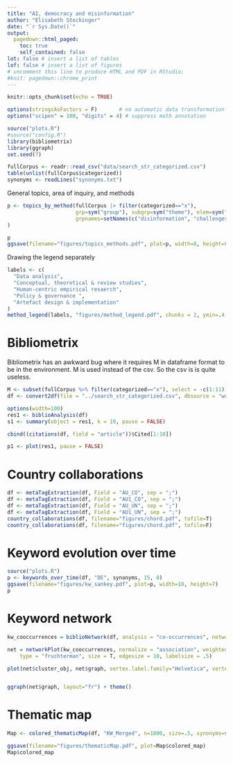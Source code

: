 ```yaml
---
title: "AI, democracy and misinformation"
author: "Elisabeth Stockinger"
date: "`r Sys.Date()`"
output:
  pagedown::html_paged:
    toc: true
    self_contained: false
lot: false # insert a list of tables
lof: false # insert a list of figures
# uncomment this line to produce HTML and PDF in RStudio:
#knit: pagedown::chrome_print
---
```


```r
knitr::opts_chunk$set(echo = TRUE)

options(stringsAsFactors = F)       # no automatic data transformation
options("scipen" = 100, "digits" = 4) # suppress math annotation
```

```r
source("plots.R")
#source("config.R")
library(bibliometrix)
library(ggraph)
set.seed(7)
```


```r
fullCorpus <- readr::read_csv("data/search_str_categorized.csv")
table(unlist(fullCorpus$categorized))
synonyms <- readLines("synonyms.txt")
```

General topics, area of inquiry, and methods 


```r
p <- topics_by_method(fullCorpus |> filter(categorized=="x"),
                      grp=sym("group"), subgrp=sym("theme"), elem=sym("article"),
                      grpnames=setNames(c("disinformation", "challenges","utility", "detection", "response"), c("A", "B", "C", "D", "E"))
)

p
ggsave(filename="figures/topics_methods.pdf", plot=p, width=8, height=8)
```


Drawing the legend separately

```r
labels <- c(
  "Data analysis",
  "Conceptual, theoretical & review studies",  
  "Human-centric empirical resaerch",
  "Policy & governance ", 
  "Artefact design & implementation"
)
method_legend(labels, "figures/method_legend.pdf", chunks = 2, ymin=.4, x=0, xjust=0)
```


# Bibliometrix

Bibliometrix has an awkward bug where it requires M in dataframe format to be in the environment. M is used instead of the csv. So the csv is is quite useless.

```r
M <- subset(fullCorpus %>% filter(categorized=="x"), select = -c(1:11))
df <- convert2df(file = "../search_str_categorized.csv", dbsource = "wos", format="csv", remove.duplicates = F)
```



```r
options(width=100)
res1 <- biblioAnalysis(df)
s1 <- summary(object = res1, k = 10, pause = FALSE)
```


```r
cbind((citations(df, field = "article"))$Cited[1:10])
```

```r
p1 <- plot(res1, pause = FALSE)
```


# Country collaborations


```r
df <- metaTagExtraction(df, Field = "AU_CO", sep = ";")
df <- metaTagExtraction(df, Field = "AU1_CO", sep = ";")
df <- metaTagExtraction(df, Field = "AU_UN", sep = ";")
df <- metaTagExtraction(df, Field = "AU1_UN", sep = ";")
country_collaborations(df, filename="figures/chord.pdf", tofile=T)
country_collaborations(df, filename="figures/chord.pdf", tofile=F)
```

# Keyword evolution over time


```r
source("plots.R")
p <- keywords_over_time(df, "DE", synonyms, 15, 8)
ggsave(filename="figures/kw_sankey.pdf", plot=p, width=10, height=7)
p
```

# Keyword network
```r
kw_cooccurrences = biblioNetwork(df, analysis = "co-occurrences", network = "keywords", sep = ";")

net = networkPlot(kw_cooccurrences, normalize = "association", weighted = T, n = 50, Title = "Keyword Co-occurrences",
    type = "fruchterman", size = T, edgesize = 10, labelsize = .5)

plot(net$cluster_obj, net$graph, vertex.label.family="Helvetica", vertex.label.font=1, vertex.label.dist=1)


ggraph(net$graph, layout="fr") + theme()
```
# Thematic map

```r
Map <- colored_thematicMap(df, "KW_Merged", n=1000, size=.5, synonyms=synonyms)

ggsave(filename="figures/thematicMap.pdf", plot=Map$colored_map)
Map$colored_map
```



